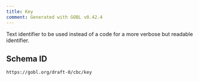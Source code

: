 ```yaml
---
title: Key
comment: Generated with GOBL v0.42.4
---
```


Text identifier to be used instead of a code for a more verbose but readable identifier.

## Schema ID

`https://gobl.org/draft-0/cbc/key`

